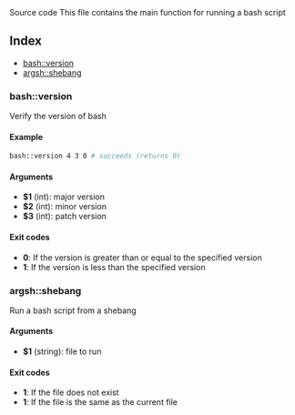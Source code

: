 
<Link to="https://github.com/arg-sh/argsh/blob/main/libraries/main.sh" alt="source code">
Source code
</Link>
This file contains the main function for running a bash script

## Index

* [bash::version](#bashversion)
* [argsh::shebang](#argshshebang)

### bash::version

Verify the version of bash

#### Example

```bash
bash::version 4 3 0 # succeeds (returns 0)
```

#### Arguments

* **$1** (int): major version
* **$2** (int): minor version
* **$3** (int): patch version

#### Exit codes

* **0**: If the version is greater than or equal to the specified version
* **1**: If the version is less than the specified version

### argsh::shebang

Run a bash script from a shebang

#### Arguments

* **$1** (string): file to run

#### Exit codes

* **1**: If the file does not exist
* **1**: If the file is the same as the current file

